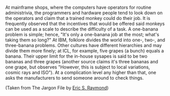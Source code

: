 At mainframe shops, where the computers have operators for routine administrivia, the programmers and hardware people tend to look down on the operators and claim that a trained monkey could do their job. It is frequently observed that the incentives that would be offered said monkeys can be used as a scale to describe the difficulty of a task. A one-banana problem is simple; hence, "It's only a one-banana job at the most; what's taking them so long?" At IBM, folklore divides the world into one-, two-, and three-banana problems. Other cultures have different hierarchies and may divide them more finely; at ICL, for example, five grapes (a bunch) equals a banana. Their upper limit for the in-house sysapes is said to be two bananas and three grapes (another source claims it's three bananas and one grape, but observes "However, this is subject to local variations, cosmic rays and ISO"). At a complication level any higher than that, one asks the manufacturers to send someone around to check things.

(Taken from The Jargon File by [[Eric S. Raymond]])